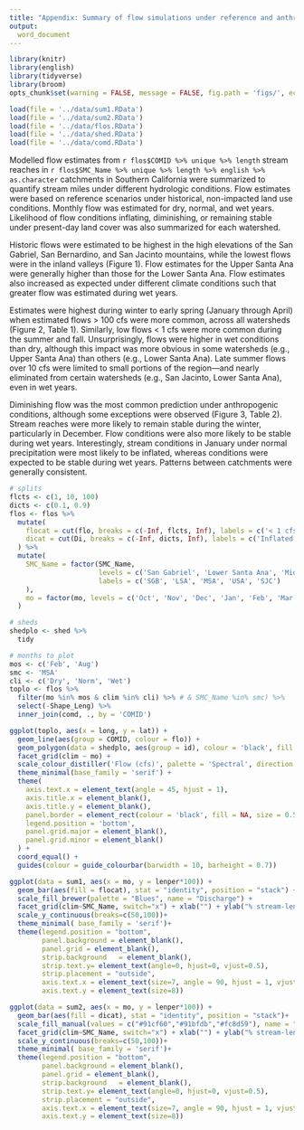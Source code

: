 ```yaml
---
title: "Appendix: Summary of flow simulations under reference and anthropogenic conditions"
output: 
  word_document
---
```


```r
library(knitr)
library(english)
library(tidyverse)
library(broom)
opts_chunk$set(warning = FALSE, message = FALSE, fig.path = 'figs/', echo = F)

load(file = '../data/sum1.RData')
load(file = '../data/sum2.RData')
load(file = '../data/flos.RData')
load(file = '../data/shed.RData')
load(file = '../data/comd.RData')
```

Modelled flow estimates from `r flos$COMID %>% unique %>% length` stream reaches in `r flos$SMC_Name %>% unique %>% length %>% english %>% as.character` catchments in Southern California were summarized to quantify stream miles under different hydrologic conditions. Flow estimates were based on reference scenarios under historical, non-impacted land use conditions. Monthly flow was estimated for dry, normal, and wet years. Likelihood of flow conditions inflating, diminishing, or remaining stable under present-day land cover was also summarized for each watershed.

Historic flows were estimated to be highest in the high elevations of the San Gabriel, San Bernardino, and San Jacinto mountains, while the lowest flows were in the inland valleys (Figure 1). Flow estimates for the Upper Santa Ana were generally higher than those for the Lower Santa Ana. Flow estimates also increased as expected under different climate conditions such that greater flow was estimated during wet years.

Estimates were highest during winter to early spring (January through April) when estimated flows > 100 cfs were more common, across all watersheds (Figure 2, Table 1). Similarly, low flows < 1 cfs were more common during the summer and fall. Unsurprisingly, flows were higher in wet conditions than dry, although this impact was more obvious in some watersheds (e.g., Upper Santa Ana) than others (e.g., Lower Santa Ana). Late summer flows over 10 cfs were limited to small portions of the region—and nearly eliminated from certain watersheds (e.g., San Jacinto, Lower Santa Ana), even in wet years. 

Diminishing flow was the most common prediction under anthropogenic conditions, although some exceptions were observed (Figure 3, Table 2). Stream reaches were more likely to remain stable during the winter, particularly in December. Flow conditions were also more likely to be stable during wet years. Interestingly, stream conditions in January under normal precipitation were most likely to be inflated, whereas conditions were expected to be stable during wet years. Patterns between catchments were generally consistent.

```r
# splits
flcts <- c(1, 10, 100)
dicts <- c(0.1, 0.9)
flos <- flos %>% 
  mutate(
    flocat = cut(flo, breaks = c(-Inf, flcts, Inf), labels = c('< 1 cfs', '1 - 10 cfs', '10 - 100 cfs', '> 100 cfs')),
    dicat = cut(Di, breaks = c(-Inf, dicts, Inf), labels = c('Inflated', 'Stable', 'Diminished'))
  ) %>% 
  mutate(
    SMC_Name = factor(SMC_Name, 
                      levels = c('San Gabriel', 'Lower Santa Ana', 'Middle Santa Ana', 'Upper Santa Ana', 'San Jacinto'), 
                      labels = c('SGB', 'LSA', 'MSA', 'USA', 'SJC')
    ), 
    mo = factor(mo, levels = c('Oct', 'Nov', 'Dec', 'Jan', 'Feb', 'Mar', 'Apr', 'May', 'Jun', 'Jul', 'Aug', 'Sep'))
  )

# sheds
shedplo <- shed %>% 
  tidy

# months to plot
mos <- c('Feb', 'Aug')
smc <- 'MSA'
cli <- c('Dry', 'Norm', 'Wet')
toplo <- flos %>% 
  filter(mo %in% mos & clim %in% cli) %>% # & SMC_Name %in% smc) %>% 
  select(-Shape_Leng) %>% 
  inner_join(comd, ., by = 'COMID')

ggplot(toplo, aes(x = long, y = lat)) + 
  geom_line(aes(group = COMID, colour = flo)) + 
  geom_polygon(data = shedplo, aes(group = id), colour = 'black', fill = NA) + 
  facet_grid(clim ~ mo) + 
  scale_colour_distiller('Flow (cfs)', palette = 'Spectral', direction = 1, trans = 'log10', breaks = c(1, 10, 100), limits = c(1, 1000)) + 
  theme_minimal(base_family = 'serif') +
  theme(
    axis.text.x = element_text(angle = 45, hjust = 1), 
    axis.title.x = element_blank(), 
    axis.title.y = element_blank(),
    panel.border = element_rect(colour = 'black', fill = NA, size = 0.5), 
    legend.position = 'bottom', 
    panel.grid.major = element_blank(), 
    panel.grid.minor = element_blank()
  ) +
  coord_equal() + 
  guides(colour = guide_colourbar(barwidth = 10, barheight = 0.7))
```


```r
ggplot(data = sum1, aes(x = mo, y = lenper*100)) + 
  geom_bar(aes(fill = flocat), stat = "identity", position = "stack") + 
  scale_fill_brewer(palette = "Blues", name = "Discharge") + 
  facet_grid(clim~SMC_Name, switch="x") + xlab("") + ylab("% stream-length") + 
  scale_y_continuous(breaks=c(50,100))+
  theme_minimal( base_family = 'serif')+
  theme(legend.position = "bottom",
        panel.background = element_blank(),
        panel.grid = element_blank(),
        strip.background   = element_blank(), 
        strip.text.y= element_text(angle=0, hjust=0, vjust=0.5),
        strip.placement = "outside",
        axis.text.x = element_text(size=7, angle = 90, hjust = 1, vjust = 0),
        axis.text.y = element_text(size=8))
```

```r
ggplot(data = sum2, aes(x = mo, y = lenper*100)) +
  geom_bar(aes(fill = dicat), stat = "identity", position = "stack")+
  scale_fill_manual(values = c("#91cf60","#91bfdb","#fc8d59"), name = "Likely change\nin discharge") + 
  facet_grid(clim~SMC_Name, switch="x") + xlab("") + ylab("% stream-length") + 
  scale_y_continuous(breaks=c(50,100))+
  theme_minimal( base_family = 'serif')+
  theme(legend.position = "bottom",
        panel.background = element_blank(),
        panel.grid = element_blank(),
        strip.background   = element_blank(), 
        strip.text.y= element_text(angle=0, hjust=0, vjust=0.5),
        strip.placement = "outside",
        axis.text.x = element_text(size=7, angle = 90, hjust = 1, vjust = 0),
        axis.text.y = element_text(size=8))
```

